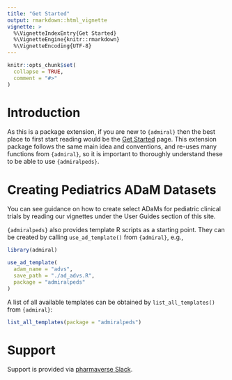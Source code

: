 ```yaml
---
title: "Get Started"
output: rmarkdown::html_vignette
vignette: >
  %\VignetteIndexEntry{Get Started}
  %\VignetteEngine{knitr::rmarkdown}
  %\VignetteEncoding{UTF-8}
---
```


```r
knitr::opts_chunk$set(
  collapse = TRUE,
  comment = "#>"
)
```

# Introduction

As this is a package extension, if you are new to `{admiral}` then the best
place to first start reading would be the [Get
Started](https://pharmaverse.github.io/admiral/articles/admiral.html) page. This
extension package follows the same main idea and conventions, and re-uses many
functions from `{admiral}`, so it is important to thoroughly understand these to
be able to use `{admiralpeds}`.

# Creating Pediatrics ADaM Datasets

You can see guidance on how to create select ADaMs for pediatric clinical trials
by reading our vignettes under the User Guides section of this site.

`{admiralpeds}` also provides template R scripts as a starting point. They can be
created by calling `use_ad_template()` from `{admiral}`, e.g.,

```r
library(admiral)
```

```r
use_ad_template(
  adam_name = "advs",
  save_path = "./ad_advs.R",
  package = "admiralpeds"
)
```

A list of all available templates can be obtained by `list_all_templates()`
from `{admiral}`:

```r
list_all_templates(package = "admiralpeds")
```

# Support

Support is provided via [pharmaverse Slack](https://pharmaverse.slack.com/).
